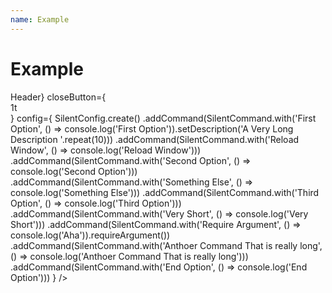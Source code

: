 ```yaml
---
name: Example
---
```



# Example

<Playground>
  <Silent 
    header={<span>Header</span>}
    closeButton={<div style={{width:'50px',backgroundColor:'black'}}>1t</div>}
    config={
        SilentConfig.create()
        .addCommand(SilentCommand.with('First Option', () => console.log('First Option')).setDescription('A Very Long Description '.repeat(10)))
        .addCommand(SilentCommand.with('Reload Window', () => console.log('Reload Window')))
        .addCommand(SilentCommand.with('Second Option', () => console.log('Second Option')))
        .addCommand(SilentCommand.with('Something Else', () => console.log('Something Else')))
        .addCommand(SilentCommand.with('Third Option', () => console.log('Third Option')))
        .addCommand(SilentCommand.with('Very Short', () => console.log('Very Short')))
        .addCommand(SilentCommand.with('Require Argument', () => console.log('Aha')).requireArgument())
        .addCommand(SilentCommand.with('Anthoer Command That is really long', () => console.log('Anthoer Command That is really long')))
        .addCommand(SilentCommand.with('End Option', () => console.log('End Option')))
    }
  />
</Playground>
